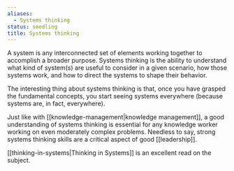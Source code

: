 ```yaml
---
aliases:
  - Systems thinking
status: seedling
title: Systems thinking
---
```

A system is any interconnected set of elements working together to accomplish a broader purpose. Systems thinking is the ability to understand what kind of system(s) are useful to consider in a given scenario, how those systems work, and how to direct the systems to shape their behavior.

The interesting thing about systems thinking is that, once you have grasped the fundamental concepts, you start seeing systems everywhere (because systems are, in fact, everywhere).

Just like with [[knowledge-management|knowledge management]], a good understanding of systems thinking is essential for any knowledge worker working on even moderately complex problems. Needless to say, strong systems thinking skills are a critical aspect of good [[leadership]].

[[thinking-in-systems|Thinking in Systems]] is an excellent read on the subject.
